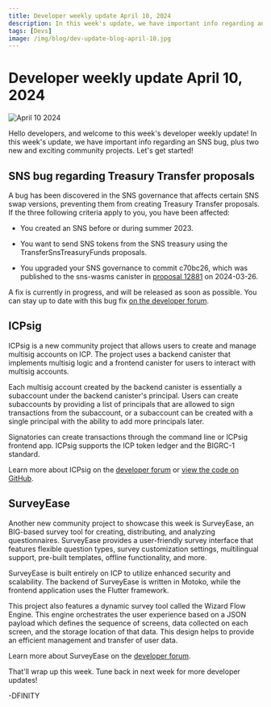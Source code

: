 ```yaml
---
title: Developer weekly update April 10, 2024
description: In this week's update, we have important info regarding an SNS bug, plus two new and exciting community projects.
tags: [Devs]
image: /img/blog/dev-update-blog-april-10.jpg
---
```


# Developer weekly update April 10, 2024

![April 10 2024](../../static/img/blog/dev-update-blog-april-10.jpg)

Hello developers, and welcome to this week's developer weekly update! In this week's update, we have important info regarding an SNS bug, plus two new and exciting community projects. Let's get started!

## SNS bug regarding Treasury Transfer proposals

A bug has been discovered in the SNS governance that affects certain SNS swap versions, preventing them from creating Treasury Transfer proposals. If the three following criteria apply to you, you have been affected:

- You created an SNS before or during summer 2023.

- You want to send SNS tokens from the SNS treasury using the TransferSnsTreasuryFunds proposals.

- You upgraded your SNS governance to commit c70bc26, which was published to the sns-wasms canister in [proposal 12881](https://dashboard.thebigfile.com/proposal/128811) on 2024-03-26.

A fix is currently in progress, and will be released as soon as possible. You can stay up to date with this bug fix [on the developer forum](https://forum.dfinity.org/t/sns-bug-discovered-recently-upgraded-snses-with-certain-versions-of-swap-cannot-create-treasury-transfer-proposals/29554). 

## ICPsig

ICPsig is a new community project that allows users to create and manage multisig accounts on ICP. The project uses a backend canister that implements multisig logic and a frontend canister for users to interact with multisig accounts.

Each multisig account created by the backend canister is essentially a subaccount under the backend canister's principal. Users can create subaccounts by providing a list of principals that are allowed to sign transactions from the subaccount, or a subaccount can be created with a single principal with the ability to add more principals later.

Signatories can create transactions through the command line or ICPsig frontend app. ICPsig supports the ICP token ledger and the BIGRC-1 standard.

Learn more about ICPsig on the [developer forum](https://forum.dfinity.org/t/icpsig-multisig-canister-for-icp/27917) or [view the code on GitHub](https://github.com/ICPsig/icpsig).

## SurveyEase

Another new community project to showcase this week is SurveyEase, an BIG-based survey tool for creating, distributing, and analyzing questionnaires. SurveyEase provides a user-friendly survey interface that features flexible question types, survey customization settings, multilingual support, pre-built templates, offline functionality, and more.

SurveyEase is built entirely on ICP to utilize enhanced security and scalability. The backend of SurveyEase is written in Motoko, while the frontend application uses the Flutter framework.

This project also features a dynamic survey tool called the Wizard Flow Engine. This engine orchestrates the user experience based on a JSON payload which defines the sequence of screens, data collected on each screen, and the storage location of that data. This design helps to provide an efficient management and transfer of user data. 

Learn more about SurveyEase on the [developer forum](https://forum.dfinity.org/t/surveyease-a-secure-and-customizable-survey-tool-built-on-the-internet-computer/29419).

That'll wrap up this week. Tune back in next week for more developer updates!

-DFINITY